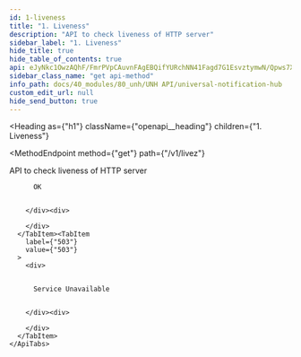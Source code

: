 ```yaml
---
id: 1-liveness
title: "1. Liveness"
description: "API to check liveness of HTTP server"
sidebar_label: "1. Liveness"
hide_title: true
hide_table_of_contents: true
api: eJyNkc1OwzAQhF/FmrPVpCAuvnFAgEBQifYURchNN41Fagd7G1EsvztymwN/Qpws7Xp2Zr+NYL0NUBUC+ZE8aokNhcabgY2zULhc3Ap2oumoeRG9GclSCMK14ma5XIhJJeEpDM4GClARZ2WZn6+DHu+QJC7K85+tJ/KjaUisrB616fW6J6QksSPu3AYKW2JIDJo7KBTjvMhB3iGn1HmBiL3vodAxD6ooYtzb7pnsZnDGckpItYSxrcvubLgnKKysyWrdiwfHpjWNzoHEzX6N3zC0zos/Jblz+j6flbMy7zu4wDtts6vVOzq2xP2E8btLROMsk+X/c+fDkIcyvXEx9NrYbHokESdeFcY5JE7EaonOBc7VGNc60Mr3KeXy6578AaqqJUbtzfEGqqo/X+H6aomUPgDp773N
sidebar_class_name: "get api-method"
info_path: docs/40_modules/80_unh/UNH API/universal-notification-hub
custom_edit_url: null
hide_send_button: true
---
```



<Heading
  as={"h1"}
  className={"openapi__heading"}
  children={"1. Liveness"}
>
</Heading>

<MethodEndpoint
  method={"get"}
  path={"/v1/livez"}
>
  
</MethodEndpoint>



API to check liveness of HTTP server

<div>
  <div>
    <ApiTabs
      label={undefined}
      id={undefined}
    >
      <TabItem
        label={"200"}
        value={"200"}
      >
        <div>
          
          
          OK
          
          
        </div><div>
          
        </div>
      </TabItem><TabItem
        label={"503"}
        value={"503"}
      >
        <div>
          
          
          Service Unavailable
          
          
        </div><div>
          
        </div>
      </TabItem>
    </ApiTabs>
  </div>
</div>
      